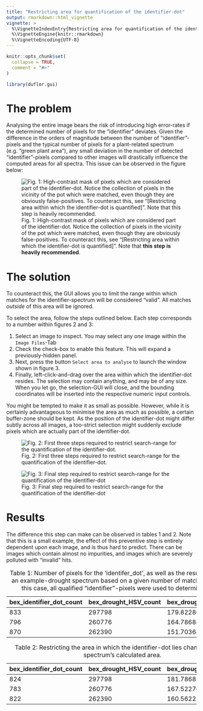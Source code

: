---
title: "Restricting area for quantification of the identifier-dot"
output: rmarkdown::html_vignette
vignette: >
  %\VignetteIndexEntry{Restricting area for quantification of the identifier-dot}
  %\VignetteEngine{knitr::rmarkdown}
  %\VignetteEncoding{UTF-8}
---

```{r, include = FALSE}
knitr::opts_chunk$set(
  collapse = TRUE,
  comment = "#>"
)
```

```{r setup}
library(duflor.gui)
```

# The problem

Analysing the entire image bears the risk of introducing high error-rates if the determined number of pixels for the "identifier" deviates. Given the difference in the orders of magnitude between the number of "identifier"-pixels and the typical number of pixels for a plant-related spectrum (e.g. "green plant area"), any small deviation in the number of detected "identifier"-pixels compared to other images will drastically influence the computed areas for all spectra. This issue can be observed in the figure below:

![Fig. 1: High-contrast mask of pixels which are considered part of the identifier-dot. Notice the collection of pixels in the vicinity of the pot which were matched, even though they are obviously false-positives. To counteract this, see "[Restricting area within which the identifier-dot is quantified]". Note that **this step is heavily recommended**.](../man/figures/inspect_green_mask_extreme.PNG)

# The solution

To counteract this, the GUI allows you to limit the range within which matches for the identifier-spectrum will be considered "valid". All matches *outside* of this area will be ignored.

To select the area, follow the steps outlined below. Each step corresponds to a number within figures 2 and 3:

1.  Select an image to inspect. You may select any *one* image within the `Image Files`-Tab
2.  Check the check-box to enable this feature. This will expand a previously-hidden panel.
3.  Next, press the button `Select area to analyse` to launch the window shown in figure 3.
4.  Finally, left-click-and-drag over the area within which the identifier-dot resides. The selection may contain anything, and may be of any size. When you let go, the selection-GUI will close, and the bounding coordinates will be inserted into the respective numeric input controls.

You might be tempted to make it as small as possible. However, while it is certainly advantageous to minimise the area as much as possible, a certain buffer-zone should be kept. As the position of the identifier-dot might differ subtly across all images, a too-strict selection might suddenly exclude pixels which are actually part of the identifier-dot.

![Fig. 2: First three steps required to restrict search-range for the quantification of the identifier-dot.](../man/figures/limit_identifier_workflow_steps.png){alt="Fig. 2: First three steps required to restrict search-range for the quantification of the identifier-dot."}

![Fig. 3: Final step required to restrict search-range for the quantification of the identifier-dot](../man/figures/selecting_area_of_identifier_dot.png){alt="Fig. 3: Final step required to restrict search-range for the quantification of the identifier-dot"}

# Results

The difference this step can make can be observed in tables 1 and 2. Note that this is a small example, the effect of this preventive step is entirely dependent upon each image, and is thus hard to predict. There can be images which contain almost no impurities, and images which are severely polluted with "invalid" hits.

| bex_identifier_dot_count | bex_drought_HSV_count | bex_drought_HSV_area |
|--------------------------|-----------------------|----------------------|
| 833                      | 297798                | 179.8228019207683    |
| 796                      | 260776                | 164.7868442211055    |
| 870                      | 262390                | 151.7036436781609    |

: Table 1: Number of pixels for the 'identifer_dot', as well as the resulting area for an example-drought spectrum based on a given number of matched pixels. In this case, all qualified "identifier"-pixels were used to determine areas.

| bex_identifier_dot_count | bex_drought_HSV_count | bex_drought_HSV_area |
|--------------------------|-----------------------|----------------------|
| 824                      | 297798                | 181.7868859223301    |
| 783                      | 260776                | 167.5227688378033    |
| 822                      | 262390                | 160.5622506082725    |

: Table 2: Restricting the area in which the identifier-dot lies changes a given spectrum's calculated area.
